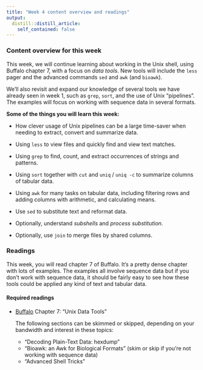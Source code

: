 ```yaml
---
title: "Week 4 content overview and readings"
output:
  distill::distill_article:
    self_contained: false
---
```


### Content overview for this week

This week, we will continue learning about working in the Unix shell,
using Buffalo chapter 7, with a focus on *data tools*.
New tools will include the `less` pager
and the advanced commands `sed` and `awk` (and `bioawk`).

We'll also revisit and expand our knowledge of several tools we have already seen
in week 1, such as `grep`, `sort`, and the use of Unix "pipelines".
The examples will focus on working with sequence data in several formats. 

**Some of the things you will learn this week:**

- How clever usage of Unix pipelines can be a large time-saver
  when needing to extract, convert and summarize data.

- Using `less` to view files and quickly find and view text matches. 

- Using `grep` to find, count, and extract occurrences of strings and patterns. 

- Using `sort` together with `cut` and `uniq` / `uniq -c` to summarize columns
  of tabular data.

- Using `awk` for many tasks on tabular data,
  including filtering rows and adding columns with arithmetic, and calculating means.

- Use `sed` to substitute text and reformat data. 

- Optionally, understand *subshells* and *process substitution*.

- Optionally, use `join` to merge files by shared columns.

### Readings

This week, you will read chapter 7 of Buffalo.
It's a pretty dense chapter with lots of examples.
The examples all involve sequence data but if you don't work with sequence data,
it should be fairly easy to see how these tools could be applied any kind of text and tabular data.

#### Required readings

- [Buffalo](https://library.ohio-state.edu/record=b8538907~S7)
  Chapter 7: "Unix Data Tools"
  
  The following sections can be skimmed or skipped, depending on your bandwidth and
  interest in these topics:

  - "Decoding Plain-Text Data: hexdump"
  - "Bioawk: an Awk for Biological Formats" (skim or skip if you're not working with sequence data)
  - "Advanced Shell Tricks"
  
